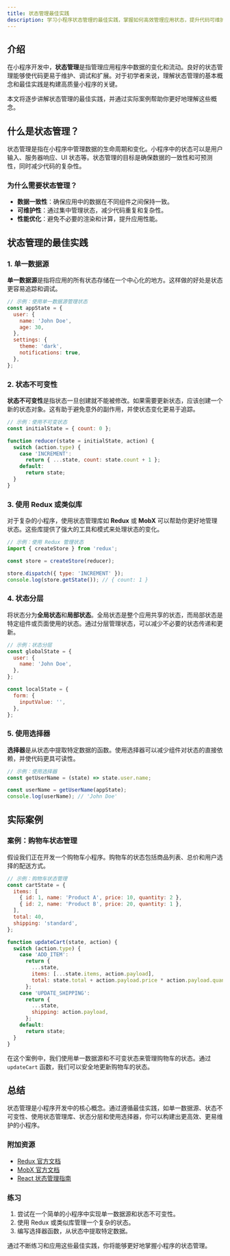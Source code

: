 ```yaml
---
title: 状态管理最佳实践
description: 学习小程序状态管理的最佳实践，掌握如何高效管理应用状态，提升代码可维护性和性能。
---
```


## 介绍

在小程序开发中，**状态管理**是指管理应用程序中数据的变化和流动。良好的状态管理能够使代码更易于维护、调试和扩展。对于初学者来说，理解状态管理的基本概念和最佳实践是构建高质量小程序的关键。

本文将逐步讲解状态管理的最佳实践，并通过实际案例帮助你更好地理解这些概念。

## 什么是状态管理？

状态管理是指在小程序中管理数据的生命周期和变化。小程序中的状态可以是用户输入、服务器响应、UI 状态等。状态管理的目标是确保数据的一致性和可预测性，同时减少代码的复杂性。

### 为什么需要状态管理？

- **数据一致性**：确保应用中的数据在不同组件之间保持一致。
- **可维护性**：通过集中管理状态，减少代码重复和复杂性。
- **性能优化**：避免不必要的渲染和计算，提升应用性能。

## 状态管理的最佳实践

### 1. 单一数据源

**单一数据源**是指将应用的所有状态存储在一个中心化的地方。这样做的好处是状态更容易追踪和调试。

```javascript
// 示例：使用单一数据源管理状态
const appState = {
  user: {
    name: 'John Doe',
    age: 30,
  },
  settings: {
    theme: 'dark',
    notifications: true,
  },
};
```

### 2. 状态不可变性

**状态不可变性**是指状态一旦创建就不能被修改。如果需要更新状态，应该创建一个新的状态对象。这有助于避免意外的副作用，并使状态变化更易于追踪。

```javascript
// 示例：使用不可变状态
const initialState = { count: 0 };

function reducer(state = initialState, action) {
  switch (action.type) {
    case 'INCREMENT':
      return { ...state, count: state.count + 1 };
    default:
      return state;
  }
}
```

### 3. 使用 Redux 或类似库

对于复杂的小程序，使用状态管理库如 **Redux** 或 **MobX** 可以帮助你更好地管理状态。这些库提供了强大的工具和模式来处理状态的变化。

```javascript
// 示例：使用 Redux 管理状态
import { createStore } from 'redux';

const store = createStore(reducer);

store.dispatch({ type: 'INCREMENT' });
console.log(store.getState()); // { count: 1 }
```

### 4. 状态分层

将状态分为**全局状态**和**局部状态**。全局状态是整个应用共享的状态，而局部状态是特定组件或页面使用的状态。通过分层管理状态，可以减少不必要的状态传递和更新。

```javascript
// 示例：状态分层
const globalState = {
  user: {
    name: 'John Doe',
  },
};

const localState = {
  form: {
    inputValue: '',
  },
};
```

### 5. 使用选择器

**选择器**是从状态中提取特定数据的函数。使用选择器可以减少组件对状态的直接依赖，并使代码更具可读性。

```javascript
// 示例：使用选择器
const getUserName = (state) => state.user.name;

const userName = getUserName(appState);
console.log(userName); // 'John Doe'
```

## 实际案例

### 案例：购物车状态管理

假设我们正在开发一个购物车小程序。购物车的状态包括商品列表、总价和用户选择的配送方式。

```javascript
// 示例：购物车状态管理
const cartState = {
  items: [
    { id: 1, name: 'Product A', price: 10, quantity: 2 },
    { id: 2, name: 'Product B', price: 20, quantity: 1 },
  ],
  total: 40,
  shipping: 'standard',
};

function updateCart(state, action) {
  switch (action.type) {
    case 'ADD_ITEM':
      return {
        ...state,
        items: [...state.items, action.payload],
        total: state.total + action.payload.price * action.payload.quantity,
      };
    case 'UPDATE_SHIPPING':
      return {
        ...state,
        shipping: action.payload,
      };
    default:
      return state;
  }
}
```

在这个案例中，我们使用单一数据源和不可变状态来管理购物车的状态。通过 `updateCart` 函数，我们可以安全地更新购物车的状态。

## 总结

状态管理是小程序开发中的核心概念。通过遵循最佳实践，如单一数据源、状态不可变性、使用状态管理库、状态分层和使用选择器，你可以构建出更高效、更易维护的小程序。

### 附加资源

- [Redux 官方文档](https://redux.js.org/)
- [MobX 官方文档](https://mobx.js.org/README.html)
- [React 状态管理指南](https://reactjs.org/docs/state-and-lifecycle.html)

### 练习

1. 尝试在一个简单的小程序中实现单一数据源和状态不可变性。
2. 使用 Redux 或类似库管理一个复杂的状态。
3. 编写选择器函数，从状态中提取特定数据。

通过不断练习和应用这些最佳实践，你将能够更好地掌握小程序的状态管理。